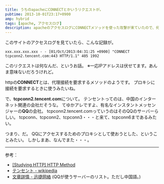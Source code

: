 ```yaml
---
title: うちのapacheにCONNECTとかいうリクエストが。
pubtime: 2013-10-01T23:17+0900
amp: hybrid
tags: [apache, アクセスログ]
description: apacheのアクセスログにCONNECTメソッドを使った攻撃が来ていたので、何をしようとしていたのかを調べてみました。
---
```


このサイトのアクセスログを見ていたら、こんな記録が。
```
xxx.xxx.xxx.xxx - - [01/Oct/2013:04:31:25 +0900] "CONNECT tcpconn2.tencent.com:443 HTTP/1.1" 405 1992
```
このリクエストは何なんだ、というお話。
※一応IPアドレスは伏せてます。あんま意味ないだろうけれど。

httpの**CONNECT**とは、代理接続を要求するメソッドのようです。
プロキシに接続を要求するときに使うみたいね。

で、**tcpconn2.tencent.com**について。
テンセントってのは、中国のインターネット関連の会社だそうな。
てゆかアレですよ、有名なインスタントメッセンジャーの**QQ**の会社。
tcpconn2.tencent.comっていうのはそのQQのサーバーらしい。
tcpconn、tcpconn2、tcpconn3・・・と来て、tcpconn6まであるみたい。

つまり、だ。
QQにアクセスするためのプロキシとして使おうとした、ということみたい。
しかしまあ、なんでまた・・・。

---

参考：
- [[Studying HTTP] HTTP Method](http://www.studyinghttp.net/method#CONNECT)
- [テンセント - wikipedia](http://ja.wikipedia.org/wiki/%E3%83%86%E3%83%B3%E3%82%BB%E3%83%B3%E3%83%88)
- [文章詳情 - 迅捷网絡](http://www.fastcom.com.cn/Service/detail?d=48&t=0) (QQが使うサーバーのリスト。ただし中国語。)
